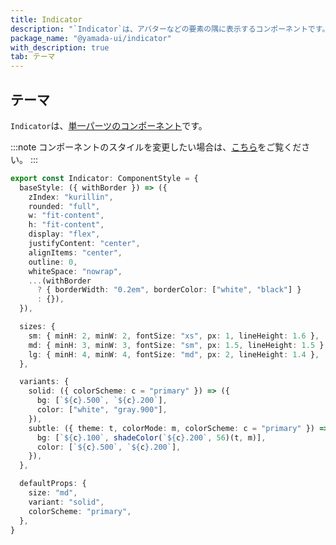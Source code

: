 ```yaml
---
title: Indicator
description: "`Indicator`は、アバターなどの要素の隅に表示するコンポーネントです。"
package_name: "@yamada-ui/indicator"
with_description: true
tab: テーマ
---
```


## テーマ

`Indicator`は、[単一パーツのコンポーネント](/styled-system/theming/component-style#単一パーツのコンポーネント)です。

:::note
コンポーネントのスタイルを変更したい場合は、[こちら](/styled-system/theming/customize-theme#コンポーネントのスタイルを変更する)をご覧ください。
:::

```ts
export const Indicator: ComponentStyle = {
  baseStyle: ({ withBorder }) => ({
    zIndex: "kurillin",
    rounded: "full",
    w: "fit-content",
    h: "fit-content",
    display: "flex",
    justifyContent: "center",
    alignItems: "center",
    outline: 0,
    whiteSpace: "nowrap",
    ...(withBorder
      ? { borderWidth: "0.2em", borderColor: ["white", "black"] }
      : {}),
  }),

  sizes: {
    sm: { minH: 2, minW: 2, fontSize: "xs", px: 1, lineHeight: 1.6 },
    md: { minH: 3, minW: 3, fontSize: "sm", px: 1.5, lineHeight: 1.5 },
    lg: { minH: 4, minW: 4, fontSize: "md", px: 2, lineHeight: 1.4 },
  },

  variants: {
    solid: ({ colorScheme: c = "primary" }) => ({
      bg: [`${c}.500`, `${c}.200`],
      color: ["white", "gray.900"],
    }),
    subtle: ({ theme: t, colorMode: m, colorScheme: c = "primary" }) => ({
      bg: [`${c}.100`, shadeColor(`${c}.200`, 56)(t, m)],
      color: [`${c}.500`, `${c}.200`],
    }),
  },

  defaultProps: {
    size: "md",
    variant: "solid",
    colorScheme: "primary",
  },
}
```
